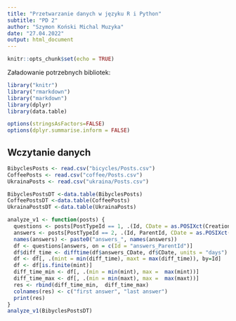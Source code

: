 ```yaml
---
title: "Przetwarzanie danych w języku R i Python"
subtitle: "PD 2"
author: "Szymon Koński Michal Muzyka"
date: "27.04.2022"
output: html_document
---
```


```r
knitr::opts_chunk$set(echo = TRUE)
```

Załadowanie potrzebnych bibliotek:
```r
library("knitr")
library("rmarkdown")
library("markdown")
library(dplyr)
library(data.table)
```

```r
options(stringsAsFactors=FALSE)
options(dplyr.summarise.inform = FALSE)
```

## Wczytanie danych
```r
BibyclesPosts <- read.csv("bicycles/Posts.csv")
CoffeePosts <- read.csv("coffee/Posts.csv")
UkrainaPosts <- read.csv("ukraina/Posts.csv")
```

```r
BibyclesPostsDT <-data.table(BibyclesPosts)
CoffeePostsDT <-data.table(CoffeePosts)
UkrainaPostsDT <-data.table(UkrainaPosts)
```



```r
analyze_v1 <- function(posts) {
  questions <- posts[PostTypeId == 1, .(Id, CDate = as.POSIXct(CreationDate,format="%Y-%m-%dT%H:%M:%OS"), Title, OwnerUserId)]
  answers <- posts[PostTypeId == 2, .(Id, ParentId, CDate = as.POSIXct(CreationDate,format="%Y-%m-%dT%H:%M:%OS"), Body, OwnerUserId)]
  names(answers) <- paste0("answers_", names(answers))
  df <- questions[answers, on = c(Id = "answers_ParentId")]
  df$diff_time <- difftime(df$answers_CDate, df$CDate, units = "days")
  df <- df[, .(mint = min(diff_time), maxt = max(diff_time)), by=Id]
  df <- df[is.finite(mint)]
  diff_time_min <- df[, .(min = min(mint), max =  max(mint))]
  diff_time_max <- df[, .(min = min(maxt), max =  max(maxt))]
  res <- rbind(diff_time_min,  diff_time_max)
  colnames(res) <- c("first answer", "last answer")
  print(res)
}
analyze_v1(BibyclesPostsDT)
```